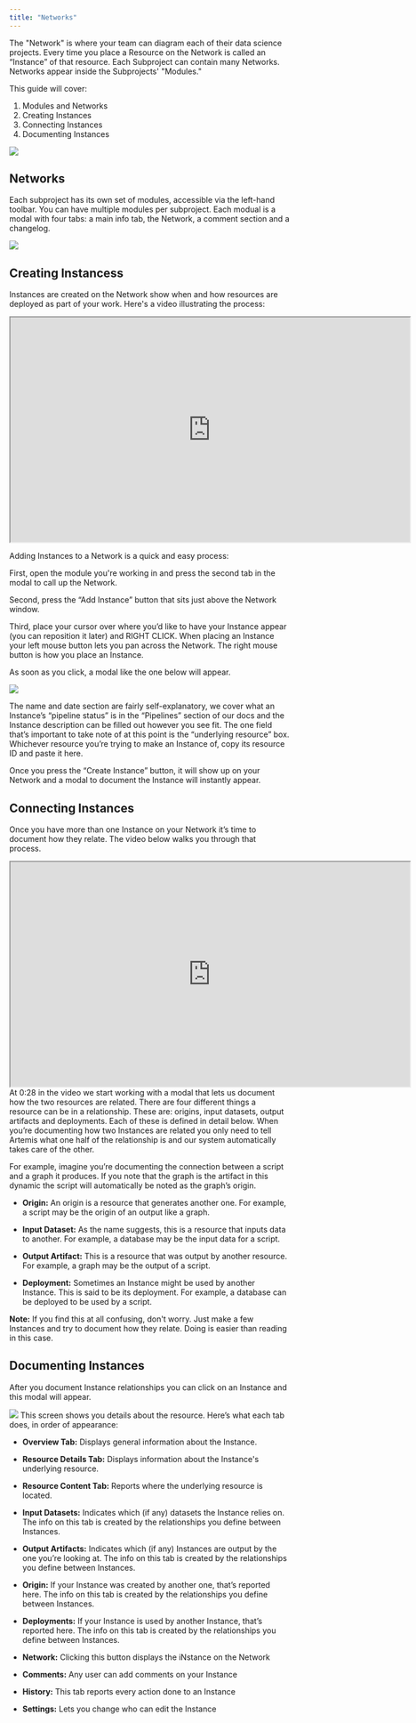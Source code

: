 ```yaml
---
title: "Networks"
---
```

The "Network" is where your team can diagram each of their data science projects. Every time you place a Resource on the Network is called an “Instance” of that resource. Each Subproject can contain many Networks. Networks appear inside the Subprojects' "Modules."

This guide will cover: 
1. Modules and Networks
2. Creating Instances
3. Connecting Instances
4. Documenting Instances

<Frame caption="This explains how projects are structured">
  <img src="https://d27n7fycrsusaz.cloudfront.net/modulediagram.JPG" />
</Frame>

## Networks
Each subproject has its own set of modules, accessible via the left-hand toolbar. You can have multiple modules per subproject. Each modual is a modal with four tabs: a main info tab, the Network, a comment section and a changelog.

<Frame caption="This is what the Module modal looks like">
  <img src="https://d27n7fycrsusaz.cloudfront.net/modulemodal.JPG" />
</Frame>

## Creating Instancess
Instances are created on the Network show when and how resources are deployed as part of your work. Here's a video illustrating the process: 

<iframe width="719" height="404" src="https://www.youtube.com/embed/MysBvJnbDFg"> </iframe>

Adding Instances to a Network is a quick and easy process:

First, open the module you're working in and press the second tab in the modal to call up the Network.

Second, press the “Add Instance” button that sits just above the Network window. 

Third, place your cursor over where you’d like to have your Instance appear (you can reposition it later) and RIGHT CLICK. When placing an Instance your left mouse button lets you pan across the Network. The right mouse button is how you place an Instance. 

As soon as you click, a modal like the one below will appear. 
<Frame caption="This is where you create your Instance">
  <img src="https://d27n7fycrsusaz.cloudfront.net/create+instance+modal.PNG" />
</Frame>

The name and date section are fairly self-explanatory, we cover what an Instance’s “pipeline status” is in the “Pipelines” section of our docs and the Instance description can be filled out however you see fit. The one field that’s important to take note of at this point is the “underlying resource” box. Whichever resource you’re trying to make an Instance of, copy its resource ID and paste it here.

Once you press the “Create Instance” button, it will show up on your Network and a modal to document the Instance will instantly appear.


## Connecting Instances
Once you have more than one Instance on your Network it’s time to document how they relate. The video below walks you through that process.
<iframe width="719" height="404" src="https://www.youtube.com/embed/ZSnY7xeaubU"> </iframe>
At 0:28 in the video we start working with a modal that lets us document how the two resources are related. There are four different things a resource can be in a relationship. These are: origins, input datasets, output artifacts and deployments. Each of these is defined in detail below. When you’re documenting how two Instances are related you only need to tell Artemis what one half of the relationship is and our system automatically takes care of the other. 

For example, imagine you’re documenting the connection between a script and a graph it produces. If you note that the graph is the artifact in this dynamic the script will automatically be noted as the graph’s origin.

* **Origin:** An origin is a resource that generates another one. For example, a script may be the origin of an output like a graph. 

* **Input Dataset:** As the name suggests, this is a resource that inputs data to another. For example, a database may be the input data for a script.

* **Output Artifact:** This is a resource that was output by another resource. For example, a graph may be the output of a script. 

* **Deployment:** Sometimes an Instance might be used by another Instance. This is said to be its deployment. For example, a database can be deployed to be used by a script.

**Note:** If you find this at all confusing, don't worry. Just make a few Instances and try to document how they relate. Doing is easier than reading in this case.

## Documenting Instances

After you document Instance relationships you can click on an Instance and this modal will appear.
<Frame caption="This is the modal that displays details about your Instance">
  <img src="https://d27n7fycrsusaz.cloudfront.net/documenting+instance+modal.PNG" />
</Frame>
This screen shows you details about the resource. Here’s what each tab does, in order of appearance: 

* **Overview Tab:** Displays general information about the Instance.

* **Resource Details Tab:** Displays information about the Instance's underlying resource.

* **Resource Content Tab:** Reports where the underlying resource is located.

* **Input Datasets:** Indicates which (if any) datasets the Instance relies on. The info on this tab is created by the relationships you define between Instances.

* **Output Artifacts:** Indicates which (if any) Instances are output by the one you’re looking at. The info on this tab is created by the relationships you define between Instances.

* **Origin:** If your Instance was created by another one, that’s reported here. The info on this tab is created by the relationships you define between Instances.

* **Deployments:** If your Instance is used by another Instance, that’s reported here. The info on this tab is created by the relationships you define between Instances.

* **Network:** Clicking this button displays the iNstance on the Network

* **Comments:** Any user can add comments on your Instance

* **History:** This tab reports every action done to an Instance

* **Settings:** Lets you change who can edit the Instance
